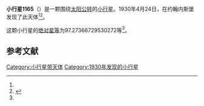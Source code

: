 {{Infobox planet
| bgcolour = #FFFFC0
| name = 1165 Imprinetta
| symbol = 
| image = 
| caption = 
| discovery = yes
| discovery_ref = 
| discoverer = {{link-en|亨德里克·范·基特|Hendrik van Gent}}
| discovery_site = [[约翰内斯堡|约翰内斯堡]] 
| discovered = 1930年4月24日
| designations = yes
| mp_name = 
| named_after = 
| alt_names = 1930 HM/ A909 TA
| mp_category = [[主带小行星|主带小行星]]
| orbit_ref = <ref name="a">[http://ssd.jpl.nasa.gov/sbdb.cgi?sstr=1165 1165 Imprinetta] {{Wayback|url=http://ssd.jpl.nasa.gov/sbdb.cgi?sstr=1165 |date=20140817042428 }}，小行星數據庫瀏覽器（JPL Small-Body Database Browser）－[[美国国家航空航天局|美国国家航空航天局]]喷气推进实验室</ref>
| epoch = 2456400.5 (2013年4月18日更新)
| aphelion = {{convert|3.791166197976804|AU|km|3|abbr=on|lk=out}}
| perihelion = {{convert|2.460148578771749|AU|km|3|abbr=on}}
| semimajor = {{convert|3.125657388374277|AU|km|3|abbr=on}}
| eccentricity = 0.212918029
| period = 2018.415093 [[日|日]]<br />5.53[[儒略年|儒略年]]
| avg_speed = 
| inclination = 12.8098068403612
| asc_node = 203.8016762974344
| mean_anomaly = 
| arg_peri = 97.27366729530272
| satellites = 
| physical_characteristics = yes
| dimensions = 
| mass = 
| density = 
| surface_grav = 
| escape_velocity = 
| sidereal_day = 
| axial_tilt = 
| pole_ecliptic_lat = 
| pole_ecliptic_lon = 
| albedo = 
| temperatures= 
| temp_name1 = 
| mean_temp_1 = 
| max_temp_1 = 
| temp_name2 = 
| max_temp_2 = 
| spectral_type = 
| abs_magnitude = 97.27366729530272
}}

'''小行星1165'''（{{lang-en|1165 Imprinetta}}）是一颗围绕[[太阳|太阳]][[公转|公转]]的[[小行星|小行星]]。1930年4月24日，{{link-en|亨德里克·范·基特|Hendrik van Gent}}在约翰内斯堡发现了此天体<ref name="a" /><ref>{{cite news|title=小行星列表|url=http://cfa-www.harvard.edu/iau/lists/NumberedMPs.txt|accessdate=2013-07-08|newspaper=哈佛大学|archive-date=2008-05-17|archive-url=https://web.archive.org/web/20080517010638/http://cfa-www.harvard.edu/iau/lists/NumberedMPs.txt|dead-url=no}}</ref>。

这颗小行星的[[绝对星等|绝对星等]]为97.27366729530272等<ref name="a" />。

==参考文献==
{{reflist}}
{{Minor Planet Number|[[小行星1164|小行星1164]]|[[小行星1166|小行星1166]]}}

{{小天体}}

[[Category:小行星带天体|Category:小行星带天体]]
[[Category:1930年发现的小行星|Category:1930年发现的小行星]]

{{asteroid-stub}}